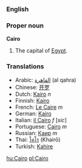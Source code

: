 {{wikipedia}}
===English===
===Proper noun===
'''Cairo'''

#The capital of [[Egypt]].

===Translations===
*Arabic: [[القاهرة]] (al qahra)
*Chinese: [[开罗]]
*Dutch: [[Kairo]] ''n''
*Finnish: [[Kairo]]
*French: [[Le Caire]] ''m''
*German: [[Kairo]]
*Italian: [[il Cairo]] ''f'' [''sic'']
*Portuguese: [[Cairo]] ''m''
*Russian: [[Каир]] ''m''
*Thai: [[ไคโร]] (Khair&#333;)
*Turkish: [[Kahire]]

[[hu:Cairo]]
[[pl:Cairo]]